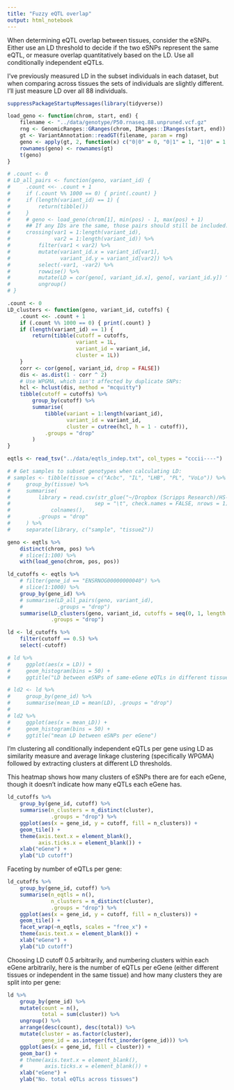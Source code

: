 ```yaml
---
title: "Fuzzy eQTL overlap"
output: html_notebook
---
```


When determining eQTL overlap between tissues, consider the eSNPs. Either use an LD threshold to decide if the two eSNPs represent the same eQTL, or measure overlap quantitatively based on the LD. Use all conditionally independent eQTLs.

<!-- At least for the purpose of measuring overall overlap, I think I should use a quantitative measure. Otherwise, for a gene I could have two tissues matching and two/three other tissues matching independently, which would be difficult to show in aggregate. -->

I've previously measured LD in the subset individuals in each dataset, but when comparing across tissues the sets of individuals are slightly different. I'll just measure LD over all 88 individuals.

```r
suppressPackageStartupMessages(library(tidyverse))

load_geno <- function(chrom, start, end) {
    filename <- "../data/genotype/P50.rnaseq.88.unpruned.vcf.gz"
    rng <- GenomicRanges::GRanges(chrom, IRanges::IRanges(start, end))
    gt <- VariantAnnotation::readGT(filename, param = rng)
    geno <- apply(gt, 2, function(x) c("0|0" = 0, "0|1" = 1, "1|0" = 1, "1|1" = 2)[x])
    rownames(geno) <- rownames(gt)
    t(geno)
}

# .count <- 0
# LD_all_pairs <- function(geno, variant_id) {
#     .count <<- .count + 1
#     if (.count %% 1000 == 0) { print(.count) }
#     if (length(variant_id) == 1) {
#         return(tibble())
#     }
#     # geno <- load_geno(chrom[1], min(pos) - 1, max(pos) + 1)
#     ## If any IDs are the same, those pairs should still be included:
#     crossing(var1 = 1:length(variant_id),
#              var2 = 1:length(variant_id)) %>%
#         filter(var1 < var2) %>%
#         mutate(variant_id.x = variant_id[var1],
#                variant_id.y = variant_id[var2]) %>%
#         select(-var1, -var2) %>%
#         rowwise() %>%
#         mutate(LD = cor(geno[, variant_id.x], geno[, variant_id.y]) ^ 2) %>%
#         ungroup()
# }

.count <- 0
LD_clusters <- function(geno, variant_id, cutoffs) {
    .count <<- .count + 1
    if (.count %% 1000 == 0) { print(.count) }
    if (length(variant_id) == 1) {
        return(tibble(cutoff = cutoffs,
                      variant = 1L,
                      variant_id = variant_id,
                      cluster = 1L))
    }
    corr <- cor(geno[, variant_id, drop = FALSE])
    dis <- as.dist(1 - corr ^ 2)
    # Use WPGMA, which isn't affected by duplicate SNPs:
    hcl <- hclust(dis, method = "mcquitty")
    tibble(cutoff = cutoffs) %>%
        group_by(cutoff) %>%
        summarise(
            tibble(variant = 1:length(variant_id),
                   variant_id = variant_id,
                   cluster = cutree(hcl, h = 1 - cutoff)),
            .groups = "drop"
        )
}

eqtls <- read_tsv("../data/eqtls_indep.txt", col_types = "cccii----")

# # Get samples to subset genotypes when calculating LD:
# samples <- tibble(tissue = c("Acbc", "IL", "LHB", "PL", "VoLo")) %>%
#     group_by(tissue) %>%
#     summarise(
#         library = read.csv(str_glue("~/Dropbox (Scripps Research)/HS-RNASeq/quantitation/EnsemblGene_v2/log2+1/ensembl-gene_log2_{tissue}.txt"),
#                           sep = "\t", check.names = FALSE, nrows = 1) %>%
#             colnames(),
#         .groups = "drop"
#     ) %>%
#     separate(library, c("sample", "tissue2"))
```

```r
geno <- eqtls %>%
    distinct(chrom, pos) %>%
    # slice(1:100) %>%
    with(load_geno(chrom, pos, pos))

ld_cutoffs <- eqtls %>%
    # filter(gene_id == "ENSRNOG00000000040") %>%
    # slice(1:1000) %>%
    group_by(gene_id) %>%
    # summarise(LD_all_pairs(geno, variant_id),
    #           .groups = "drop")
    summarise(LD_clusters(geno, variant_id, cutoffs = seq(0, 1, length.out = 11)),
              .groups = "drop")

ld <- ld_cutoffs %>%
    filter(cutoff == 0.5) %>%
    select(-cutoff)
```

```r
# ld %>%
#     ggplot(aes(x = LD)) +
#     geom_histogram(bins = 50) +
#     ggtitle("LD between eSNPs of same-eGene eQTLs in different tissues")
```

<!-- Averaging those values per eGene: -->

```r
# ld2 <- ld %>%
#     group_by(gene_id) %>%
#     summarise(mean_LD = mean(LD), .groups = "drop")
# 
# ld2 %>%
#     ggplot(aes(x = mean_LD)) +
#     geom_histogram(bins = 50) +
#     ggtitle("mean LD between eSNPs per eGene")
```

I'm clustering all conditionally independent eQTLs per gene using LD as similarity measure and average linkage clustering (specifically WPGMA) followed by extracting clusters at different LD thresholds.

This heatmap shows how many clusters of eSNPs there are for each eGene, though it doesn't indicate how many eQTLs each eGene has.

```r
ld_cutoffs %>%
    group_by(gene_id, cutoff) %>%
    summarise(n_clusters = n_distinct(cluster),
              .groups = "drop") %>%
    ggplot(aes(x = gene_id, y = cutoff, fill = n_clusters)) +
    geom_tile() +
    theme(axis.text.x = element_blank(),
          axis.ticks.x = element_blank()) +
    xlab("eGene") +
    ylab("LD cutoff")
```

Faceting by number of eQTLs per gene:

```r
ld_cutoffs %>%
    group_by(gene_id, cutoff) %>%
    summarise(n_eqtls = n(),
              n_clusters = n_distinct(cluster),
              .groups = "drop") %>%
    ggplot(aes(x = gene_id, y = cutoff, fill = n_clusters)) +
    geom_tile() +
    facet_wrap(~n_eqtls, scales = "free_x") +
    theme(axis.text.x = element_blank()) +
    xlab("eGene") +
    ylab("LD cutoff")
```

Choosing LD cutoff 0.5 arbitrarily, and numbering clusters within each eGene arbitrarily, here is the number of eQTLs per eGene (either different tissues or independent in the same tissue) and how many clusters they are split into per gene:

```r
ld %>%
    group_by(gene_id) %>%
    mutate(count = n(),
           total = sum(cluster)) %>%
    ungroup() %>%
    arrange(desc(count), desc(total)) %>%
    mutate(cluster = as.factor(cluster),
           gene_id = as.integer(fct_inorder(gene_id))) %>%
    ggplot(aes(x = gene_id, fill = cluster)) +
    geom_bar() +
    # theme(axis.text.x = element_blank(),
    #       axis.ticks.x = element_blank()) +
    xlab("eGene") +
    ylab("No. total eQTLs across tissues")
```

